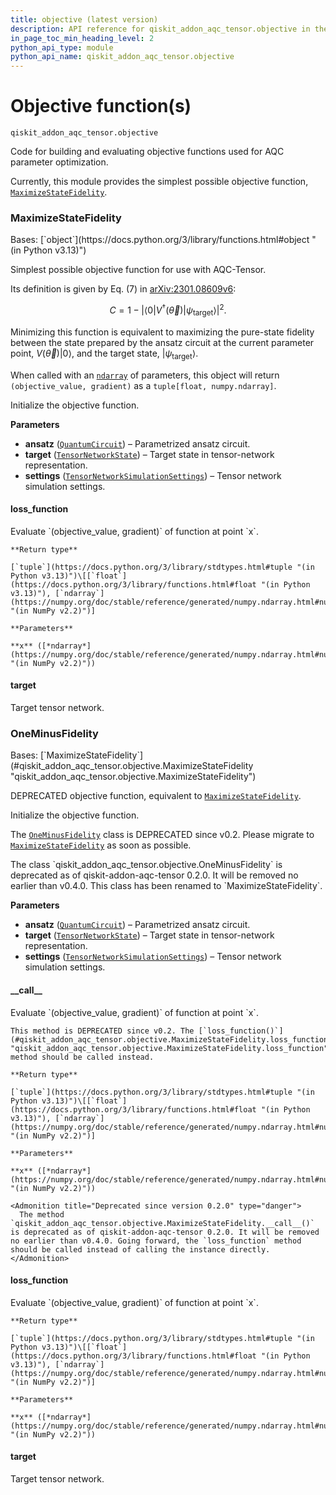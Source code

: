 ```yaml
---
title: objective (latest version)
description: API reference for qiskit_addon_aqc_tensor.objective in the latest version of qiskit-addon-aqc-tensor
in_page_toc_min_heading_level: 2
python_api_type: module
python_api_name: qiskit_addon_aqc_tensor.objective
---
```


<span id="module-qiskit_addon_aqc_tensor.objective" />

<span id="objective-function-s-qiskit-addon-aqc-tensor-objective" />

# Objective function(s)

`qiskit_addon_aqc_tensor.objective`

Code for building and evaluating objective functions used for AQC parameter optimization.

Currently, this module provides the simplest possible objective function, [`MaximizeStateFidelity`](#qiskit_addon_aqc_tensor.objective.MaximizeStateFidelity "qiskit_addon_aqc_tensor.objective.MaximizeStateFidelity").

### MaximizeStateFidelity

<Class id="qiskit_addon_aqc_tensor.objective.MaximizeStateFidelity" github="https://github.com/Qiskit/qiskit-addon-aqc-tensor/tree/stable/0.2/qiskit_addon_aqc_tensor/objective.py#L33-L103" signature="MaximizeStateFidelity(target, ansatz, settings)" modifiers="class">
  Bases: [`object`](https://docs.python.org/3/library/functions.html#object "(in Python v3.13)")

  Simplest possible objective function for use with AQC-Tensor.

  Its definition is given by Eq. (7) in [arXiv:2301.08609v6](https://arxiv.org/abs/2301.08609v6):

$$
C = 1 - \left| \langle 0 | V^{\dagger}(\vec\theta) | \psi_\mathrm{target} \rangle \right|^2 .
$$

  Minimizing this function is equivalent to maximizing the pure-state fidelity between the state prepared by the ansatz circuit at the current parameter point, $V(\vec\theta) |0\rangle$, and the target state, $| \psi_\mathrm{target} \rangle$.

  When called with an [`ndarray`](https://numpy.org/doc/stable/reference/generated/numpy.ndarray.html#numpy.ndarray "(in NumPy v2.2)") of parameters, this object will return `(objective_value, gradient)` as a `tuple[float, numpy.ndarray]`.

  Initialize the objective function.

  **Parameters**

  *   **ansatz** ([`QuantumCircuit`](/api/qiskit/qiskit.circuit.QuantumCircuit "(in Qiskit v1.4)")) – Parametrized ansatz circuit.
  *   **target** ([`TensorNetworkState`](simulation#qiskit_addon_aqc_tensor.simulation.TensorNetworkState "qiskit_addon_aqc_tensor.simulation.abstract.TensorNetworkState")) – Target state in tensor-network representation.
  *   **settings** ([`TensorNetworkSimulationSettings`](simulation#qiskit_addon_aqc_tensor.simulation.TensorNetworkSimulationSettings "qiskit_addon_aqc_tensor.simulation.abstract.TensorNetworkSimulationSettings")) – Tensor network simulation settings.

  #### loss\_function

  <Function id="qiskit_addon_aqc_tensor.objective.MaximizeStateFidelity.loss_function" github="https://github.com/Qiskit/qiskit-addon-aqc-tensor/tree/stable/0.2/qiskit_addon_aqc_tensor/objective.py#L92-L98" signature="loss_function(x)">
    Evaluate `(objective_value, gradient)` of function at point `x`.

    **Return type**

    [`tuple`](https://docs.python.org/3/library/stdtypes.html#tuple "(in Python v3.13)")\[[`float`](https://docs.python.org/3/library/functions.html#float "(in Python v3.13)"), [`ndarray`](https://numpy.org/doc/stable/reference/generated/numpy.ndarray.html#numpy.ndarray "(in NumPy v2.2)")]

    **Parameters**

    **x** ([*ndarray*](https://numpy.org/doc/stable/reference/generated/numpy.ndarray.html#numpy.ndarray "(in NumPy v2.2)"))
  </Function>

  #### target

  <Attribute id="qiskit_addon_aqc_tensor.objective.MaximizeStateFidelity.target" attributeTypeHint="TensorNetworkState">
    Target tensor network.
  </Attribute>
</Class>

### OneMinusFidelity

<Class id="qiskit_addon_aqc_tensor.objective.OneMinusFidelity" github="https://github.com/Qiskit/qiskit-addon-aqc-tensor/tree/stable/0.2/qiskit_addon_aqc_tensor/objective.py#L106-L131" signature="OneMinusFidelity(target, ansatz, settings)" modifiers="class">
  Bases: [`MaximizeStateFidelity`](#qiskit_addon_aqc_tensor.objective.MaximizeStateFidelity "qiskit_addon_aqc_tensor.objective.MaximizeStateFidelity")

  DEPRECATED objective function, equivalent to [`MaximizeStateFidelity`](#qiskit_addon_aqc_tensor.objective.MaximizeStateFidelity "qiskit_addon_aqc_tensor.objective.MaximizeStateFidelity").

  Initialize the objective function.

  The [`OneMinusFidelity`](#qiskit_addon_aqc_tensor.objective.OneMinusFidelity "qiskit_addon_aqc_tensor.objective.OneMinusFidelity") class is DEPRECATED since v0.2. Please migrate to [`MaximizeStateFidelity`](#qiskit_addon_aqc_tensor.objective.MaximizeStateFidelity "qiskit_addon_aqc_tensor.objective.MaximizeStateFidelity") as soon as possible.

  <Admonition title="Deprecated since version 0.2.0" type="danger">
    The class `qiskit_addon_aqc_tensor.objective.OneMinusFidelity` is deprecated as of qiskit-addon-aqc-tensor 0.2.0. It will be removed no earlier than v0.4.0. This class has been renamed to `MaximizeStateFidelity`.
  </Admonition>

  **Parameters**

  *   **ansatz** ([`QuantumCircuit`](/api/qiskit/qiskit.circuit.QuantumCircuit "(in Qiskit v1.4)")) – Parametrized ansatz circuit.
  *   **target** ([`TensorNetworkState`](simulation#qiskit_addon_aqc_tensor.simulation.TensorNetworkState "qiskit_addon_aqc_tensor.simulation.abstract.TensorNetworkState")) – Target state in tensor-network representation.
  *   **settings** ([`TensorNetworkSimulationSettings`](simulation#qiskit_addon_aqc_tensor.simulation.TensorNetworkSimulationSettings "qiskit_addon_aqc_tensor.simulation.abstract.TensorNetworkSimulationSettings")) – Tensor network simulation settings.

  #### \_\_call\_\_

  <Function id="qiskit_addon_aqc_tensor.objective.OneMinusFidelity.__call__" github="https://github.com/Qiskit/qiskit-addon-aqc-tensor/tree/stable/0.2/qiskit_addon_aqc_tensor/objective.py#L75-L90" signature="__call__(x)">
    Evaluate `(objective_value, gradient)` of function at point `x`.

    This method is DEPRECATED since v0.2. The [`loss_function()`](#qiskit_addon_aqc_tensor.objective.MaximizeStateFidelity.loss_function "qiskit_addon_aqc_tensor.objective.MaximizeStateFidelity.loss_function") method should be called instead.

    **Return type**

    [`tuple`](https://docs.python.org/3/library/stdtypes.html#tuple "(in Python v3.13)")\[[`float`](https://docs.python.org/3/library/functions.html#float "(in Python v3.13)"), [`ndarray`](https://numpy.org/doc/stable/reference/generated/numpy.ndarray.html#numpy.ndarray "(in NumPy v2.2)")]

    **Parameters**

    **x** ([*ndarray*](https://numpy.org/doc/stable/reference/generated/numpy.ndarray.html#numpy.ndarray "(in NumPy v2.2)"))

    <Admonition title="Deprecated since version 0.2.0" type="danger">
      The method `qiskit_addon_aqc_tensor.objective.MaximizeStateFidelity.__call__()` is deprecated as of qiskit-addon-aqc-tensor 0.2.0. It will be removed no earlier than v0.4.0. Going forward, the `loss_function` method should be called instead of calling the instance directly.
    </Admonition>
  </Function>

  #### loss\_function

  <Function id="qiskit_addon_aqc_tensor.objective.OneMinusFidelity.loss_function" github="https://github.com/Qiskit/qiskit-addon-aqc-tensor/tree/stable/0.2/qiskit_addon_aqc_tensor/objective.py#L92-L98" signature="loss_function(x)">
    Evaluate `(objective_value, gradient)` of function at point `x`.

    **Return type**

    [`tuple`](https://docs.python.org/3/library/stdtypes.html#tuple "(in Python v3.13)")\[[`float`](https://docs.python.org/3/library/functions.html#float "(in Python v3.13)"), [`ndarray`](https://numpy.org/doc/stable/reference/generated/numpy.ndarray.html#numpy.ndarray "(in NumPy v2.2)")]

    **Parameters**

    **x** ([*ndarray*](https://numpy.org/doc/stable/reference/generated/numpy.ndarray.html#numpy.ndarray "(in NumPy v2.2)"))
  </Function>

  #### target

  <Attribute id="qiskit_addon_aqc_tensor.objective.OneMinusFidelity.target" attributeTypeHint="TensorNetworkState">
    Target tensor network.
  </Attribute>
</Class>


